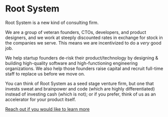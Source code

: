 # Root System

Root System is a new kind of consulting firm.

We are a group of veteran founders, CTOs, developers, and product designers, and we work at steeply discounted rates in exchange for stock in the companies we serve.  This means we are incentivized to do a *very* good job.

We help startup founders de-risk their product/technology by designing & building high-quality software and high-functioning engineering organizations.   We also help those founders raise capital and recruit full-time staff to replace us before we move on.

You can think of Root System as a seed stage venture firm, but one that invests sweat and brainpower and code (which are highly differentiated) instead of investing cash (which is not);  or if you prefer, think of us as an accelerator for your product itself.

[Reach out if you would like to learn more](mailto:partners@rootsystem.com)
